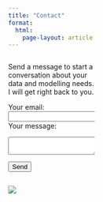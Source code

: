 ```yaml
---
title: "Contact"
format: 
  html:
    page-layout: article
---
```


::: {columns}
::: {.column width="35%"}
Send a message to start a conversation about your data and modelling needs. I will get right back to you.

<form action="https://formspree.io/f/mrgwqwgd" method="POST">

<label> Your email: <input type="email" name="email"> </label> <label> Your message:

```{=html}
<textarea name="message"></textarea>
```
</label> <button type="submit">Send</button>

</form>
:::

::: {.column width="2.5%"}
:::

::: {.column width="60%"}
![](Images/DSCxx38.JPG)
:::
:::
